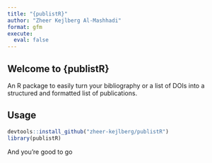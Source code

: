 ```yaml
---
title: "{publistR}"
author: "Zheer Kejlberg Al-Mashhadi"
format: gfm
execute:
  eval: false
---
```


## Welcome to {publistR}

An R package to easily turn your bibliography or a list of DOIs into a structured and formatted list of publications.

## Usage

```r
devtools::install_github("zheer-kejlberg/publistR")
library(publistR)
```

And you're good to go
